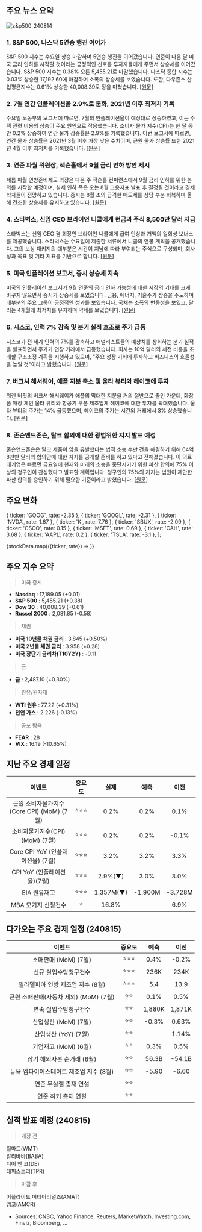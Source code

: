 ## 주요 뉴스 요약

![s&p500_240814](/map/240814.png)

### 1. **S&P 500, 나스닥 5연승 행진 이어가**

S&P 500 지수는 수요일 상승 마감하며 5연승 행진을 이어갔습니다. 연준이 다음 달 미국 금리 인하를 시작할 것이라는 긍정적인 신호를 투자자들에게 주면서 상승세를 이어갔습니다. S&P 500 지수는 0.38% 오른 5,455.21로 마감했습니다. 나스닥 종합 지수는 0.03% 상승한 17,192.60에 마감하며 소폭의 상승세를 보였습니다. 또한, 다우존스 산업평균지수는 0.61% 상승한 40,008.39로 장을 마쳤습니다. [[원문]](https://www.reuters.com/markets/us/futures-tread-water-ahead-key-inflation-report-2024-08-14/)

### 2. **7월 연간 인플레이션율 2.9%로 둔화, 2021년 이후 최저치 기록**

수요일 노동부의 보고서에 따르면, 7월의 인플레이션율이 예상대로 상승하였고, 이는 주택 관련 비용의 상승이 주요 원인으로 작용했습니다. 소비자 물가 지수(CPI)는 한 달 동안 0.2% 상승하여 연간 물가 상승률은 2.9%를 기록했습니다. 이번 보고서에 따르면, 연간 물가 상승률은 2021년 3월 이후 가장 낮은 수치이며, 근원 물가 상승률 또한 2021년 4월 이후 최저치를 기록했습니다. [[원문]](https://www.cnbc.com/2024/08/14/july-consumer-price-index.html)

### 3. **연준 파월 위원장, 잭슨홀에서 9월 금리 인하 방안 제시**

제롬 파월 연방준비제도 의장은 다음 주 잭슨홀 컨퍼런스에서 9월 금리 인하를 위한 논의를 시작할 예정이며, 실제 인하 폭은 오는 8월 고용지표 발표 후 결정될 것이라고 경제학자들이 전망하고 있습니다. 증시는 8월 초의 급격한 매도세를 상당 부분 회복하며 올해 견조한 상승세를 유지하고 있습니다. [[원문]](https://www.marketwatch.com/story/powell-to-set-table-for-september-rate-cut-at-jackson-hole-but-jobs-data-will-set-the-size-bf682be5)

### 4. **스타벅스, 신임 CEO 브라이언 니콜에게 현금과 주식 8,500만 달러 지급**

스타벅스는 신임 CEO 겸 회장인 브라이언 니콜에게 급여 인상과 거액의 일회성 보너스를 제공했습니다. 스타벅스는 수요일에 제출한 서류에서 니콜의 연봉 계획을 공개했습니다. 그의 보상 패키지의 대부분은 시간이 지남에 따라 부여되는 주식으로 구성되며, 회사 성과 목표 및 기타 지표를 기반으로 합니다. [[원문]](https://www.cnbc.com/2024/08/14/starbucks-new-ceo-brian-niccol-compensation-chipotle.html)

### 5. **미국 인플레이션 보고서, 증시 상승세 지속**

미국의 인플레이션 보고서가 9월 연준의 금리 인하 가능성에 대한 시장의 기대를 크게 바꾸지 않으면서 증시가 상승세를 보였습니다. 금융, 에너지, 기술주가 상승을 주도하며 대부분의 주요 그룹이 긍정적인 성과를 보였습니다. 국채는 소폭의 변동성을 보였고, 달러는 4개월래 최저치를 유지하며 약세를 보였습니다. [[원문]](https://www.bloomberg.com/news/articles/2024-08-13/stock-market-today-dow-s-p-live-updates?embedded-checkout=true)

### 6. **시스코, 인력 7% 감축 및 분기 실적 호조로 주가 급등**

시스코가 전 세계 인력의 7%를 감축하고 애널리스트들의 예상치를 상회하는 분기 실적을 발표하면서 주가가 연장 거래에서 급등했습니다. 회사는 10억 달러의 세전 비용을 초래할 구조조정 계획을 시행하고 있으며, "주요 성장 기회에 투자하고 비즈니스의 효율성을 높일 것"이라고 밝혔습니다. [[원문]](https://www.cnbc.com/2024/08/14/cisco-csco-earnings-report-q4-2024.html)

### 7. **버크셔 해서웨이, 애플 지분 축소 및 울타 뷰티와 헤이코에 투자**

워렌 버핏의 버크셔 해서웨이가 애플의 막대한 지분을 거의 절반으로 줄인 가운데, 화장품 매장 체인 울타 뷰티와 항공기 부품 제조업체 헤이코에 대한 투자를 확대했습니다. 울타 뷰티의 주가는 14% 급등했으며, 헤이코의 주가는 시간외 거래에서 3% 상승했습니다. [[원문]](https://www.reuters.com/business/finance/berkshire-reveals-stakes-ulta-beauty-heico-it-retreats-apple-2024-08-14/)

### 8. **존슨앤드존슨, 탈크 합의에 대한 광범위한 지지 발표 예정**

존슨앤드존슨은 탈크 제품이 암을 유발했다는 법적 소송 수만 건을 해결하기 위해 64억 8천만 달러의 합의안에 대한 지지를 공개할 준비를 하고 있다고 전해졌습니다. 이 의료 대기업은 빠르면 금요일에 현재와 미래의 소송을 중단시키기 위한 파산 합의에 75% 이상의 청구인이 찬성했다고 발표할 계획입니다. 청구인의 75%의 지지는 법원이 제안한 파산 합의를 승인하기 위해 필요한 기준이라고 밝혔습니다. [[원문]](https://www.reuters.com/legal/jj-near-disclosing-support-talc-settlement-sources-say-2024-08-14/)

## 주요 변화

  { ticker: 'GOOG', rate: -2.35 },
  { ticker: 'GOOGL', rate: -2.31 },
  { ticker: 'NVDA', rate: 1.67 },
  { ticker: 'K', rate: 7.76 },
  { ticker: 'SBUX', rate: -2.09 },
  { ticker: 'CSCO', rate: 0.15 },
  { ticker: 'MSFT', rate: 0.69 },
  { ticker: 'CAH', rate: 3.68 },
  { ticker: 'AAPL', rate: 0.2 },
  { ticker: 'TSLA', rate: -3.1 },
];

{stockData.map(({ticker, rate}) => <StockCardMini key={ticker} ticker={ticker} rate={rate}></StockCardMini>)}

## 주요 지수 요약

> 미국 증시

- **Nasdaq** : 17,189.05 (+0.01)
- **S&P 500** : 5,455.21 (+0.38)
- **Dow 30** : 40,008.39 (+0.61)
- **Russel 2000** : 2,081.85 (-0.58)

> 채권

- **미국 10년물 채권 금리** : 3.845 (+0.50%)
- **미국 2년물 채권 금리** : 3.958 (+0.28)
- **미국 장단기 금리차(T10Y2Y)** : -0.11

> 금

- **금** : 2,487.10 (+0.30%)

> 원유/원자재

- **WTI 원유** : 77.22 (+0.31%)
- **천연 가스** : 2.226 (-0.13%)

> 공포 탐욕

- **FEAR** : 28
- **VIX** : 16.19 (-10.65%)

## 지난 주요 경제 일정

|                  이벤트                   | 중요도 |   실제    |  예측   |  이전   |
| :---------------------------------------: | :----: | :-------: | :-----: | :-----: |
| 근원 소비자물가지수(Core CPI) (MoM) (7월) | ⭐⭐⭐ |   0.2%    |  0.2%   |  0.1%   |
|      소비자물가지수(CPI) (MoM) (7월)      | ⭐⭐⭐ |   0.2%    |  0.2%   |  -0.1%  |
|     Core CPI YoY (인플레이션율) (7월)     | ⭐⭐⭐ |   3.2%    |  3.2%   |  3.3%   |
|        CPI YoY (인플레이션율)(7월)        | ⭐⭐⭐ |  2.9%(▼)  |  3.0%   |  3.0%   |
|               EIA 원유재고                | ⭐⭐⭐ | 1.357M(▼) | -1.900M | -3.728M |
|            MBA 모기지 신청건수            |   ⭐   |   16.8%   |         |  6.9%   |

## 다가오는 주요 경제 일정 (240815)

|                 이벤트                  | 중요도 |  예측  |  이전  |
| :-------------------------------------: | :----: | :----: | :----: |
|          소매판매 (MoM) (7월)           | ⭐⭐⭐ |  0.4%  | -0.2%  |
|          신규 실업수당청구건수          | ⭐⭐⭐ |  236K  |  234K  |
|    필라델피아 연방 제조업 지수 (8월)    | ⭐⭐⭐ |  5.4   |  13.9  |
| 근원 소매판매(자동차 제외) (MoM) (7월)  |  ⭐⭐  |  0.1%  |  0.5%  |
|          연속 실업수당청구건수          |  ⭐⭐  | 1,880K | 1,871K |
|          산업생산 (MoM) (7월)           |  ⭐⭐  | -0.3%  | 0.63%  |
|          산업생산 (YoY) (7월)           |  ⭐⭐  |        | 1.14%  |
|          기업재고 (MoM) (6월)           |  ⭐⭐  |  0.3%  |  0.5%  |
|       장기 해외자본 순거래 (6월)        |  ⭐⭐  | 56.3B  | -54.1B |
| 뉴욕 엠파이어스테이트 제조업 지수 (8월) |  ⭐⭐  | -5.90  | -6.60  |
|          연준 무살렘 총재 연설          |  ⭐⭐  |        |        |
|           연준 하커 총재 연설           |  ⭐⭐  |        |        |

## 실적 발표 예정 (240815)

> 개장 전

월마트(WMT)  
알리바바(BABA)  
디어 앤 코(DE)  
태피스트리(TPR)

> 마감 후

어플라이드 머티어리얼즈(AMAT)  
앰코(AMCR)

- Sources: CNBC, Yahoo Finance, Reuters, MarketWatch, Investing.com, Finviz, Bloomberg, ...
